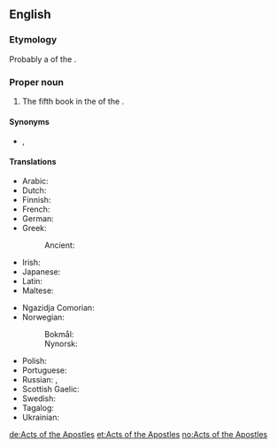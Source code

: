 ==English==
{{book of the Bible|Acts of the Apostles}}

===Etymology===
Probably a {{l|en|calque}} of the {{etyl|la|en}} {{term|Āctūs Apostolōrum|lang=la}}.

===Proper noun===
{{en-proper noun|head=[[Acts]] [[of]] [[the]] [[Apostles]]}}

# {{context|biblical|lang=en}} The fifth book in the {{l|en|New Testament}} of the {{l|en|Bible}}.

====Synonyms====
* {{l|en|Acts}}, {{l|en|Book of Acts}}

====Translations====
{{trans-top|fifth book of the New Testament}}
* Arabic: {{t|ar|أَعْمَال الرُّسُل|p}}
* Dutch: {{t|nl|Handelingen}}
* Finnish: {{t|fi|Apostolien teot}}
* French: {{t|fr|Actes des Apôtres|f-p}}
* German: {{t+|de|Apostelgeschichte|f}}
* Greek: {{t|el|Πράξεις των Αποστόλων|f-p}}
*: Ancient: {{t|grc|Πρᾱ́ξεις τῶν Ἀποστόλων|f-p}}
* Irish: {{t|ga|Gníomhartha na nAspal|m-p}}
* Japanese: {{t|ja|使徒行伝|tr=shitogyōden}}
* Latin: {{t|la|Āctūs Apostolōrum|m-p}}
* Maltese: {{t|mt|Atti ta' l-Appostli|alt=L-Atti ta' l-Appostli}}
{{trans-mid}}
* Ngazidja Comorian: {{t|zdj|Zitrenɗwa|c8}}
* Norwegian: 
*: Bokmål: {{t|nb|Apostlenes gjerninger}}
*: Nynorsk: {{t|nn|Apostelgjerningane}}
* Polish: {{t+|pl|Dzieje Apostolskie|p}}
* Portuguese: {{t|pt|Atos dos Apóstolos|p}}
* Russian: {{t|ru|Дея́ния святы́х апо́столов|n-p}}, {{t|ru|Дея́ния апо́столов|n-p}}
* Scottish Gaelic: {{t|gd|Leabhar Ghnìomharan nan Abstol|m}}
* Swedish: {{t+|sv|Apostlagärningarna}}
* Tagalog: {{t|tl|Mga Gawa ng mga Apostol}}
* Ukrainian: {{t+|uk|Дії|tr=Diyi|sc=Cyrl}}
{{trans-bottom}}

[[de:Acts of the Apostles]]
[[et:Acts of the Apostles]]
[[no:Acts of the Apostles]]